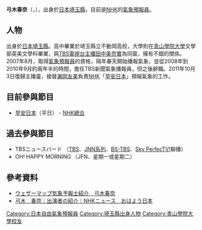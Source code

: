 {{BLPsources|time=2012-01-19T09:12:30+00:00}}
'''弓木春奈'''（{{jpn|kn=ゆみき はるな}}，{{bd|1986年|12月15日|||}}），出身於[[日本|日本]][[埼玉縣|埼玉縣]]，目前是[[NHK|NHK]]的[[氣象預報員|氣象預報員]]。

== 人物 ==
出身於[[日本|日本]][[埼玉縣|埼玉縣]]。高中畢業於埼玉縣立不動岡高校，大學則在[[青山學院大學|青山學院大學]]文學部英美文學科畢業，與[[TBS電視台|TBS電視台]][[新聞主播|主播]][[田中美奈實|田中美奈實]]為同窗，擁有不錯的關係。2007年8月，取得[[氣象預報員|氣象預報員]]的資格，隔年春天開始播報氣象，並從2008年到2010年9月約兩年半的時間，擔任TBS新聞氣象播報員，但之後辭職。2011年10月3日復歸主播臺，接替[[瀨岡友美|瀨岡友美]]負責[[NHK|NHK]]「[[早安日本|早安日本]]」預報氣象的工作。

== 目前參與節目 ==
* [[早安日本|早安日本]]（平日） - [[NHK綜合頻道|NHK總合]]

== 過去參與節目 ==
* TBSニュースバード （[[TBS電視台|TBS]]、[[日本新聞網|JNN系列]]、[[BS-TBS|BS-TBS]]、[[Sky_PerfecTV!|Sky PerfecTV!]]聯播）
* OH! HAPPY MORNING （JFN、星期一或星期二）

== 參考資料 ==
* [http://www.weathermap.co.jp/casters/yumiki.php ウェザーマップ気象予報士紹介　弓木春奈] {{Wayback|url=http://www.weathermap.co.jp/casters/yumiki.php |date=20131109053104 }}
* [https://web.archive.org/web/20120213123225/http://www.nhk.or.jp/ohayou/cast/detail/yumiki.html 弓木　春奈｜出演者の紹介｜NHKニュース　おはよう日本]

{{DEFAULTSORT:Yumeki Haruna}}
[[Category:日本自由氣象預報員|Category:日本自由氣象預報員]]
[[Category:埼玉縣出身人物|Category:埼玉縣出身人物]]
[[Category:青山學院大學校友|Category:青山學院大學校友]]
{{japan-bio-stub}}